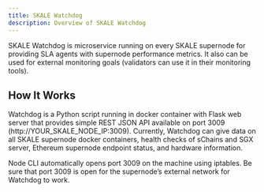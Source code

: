 ```yaml
---
title: SKALE Watchdog
description: Overview of SKALE Watchdog
---
```



SKALE Watchdog is microservice running on every SKALE supernode for providing SLA agents with supernode
performance metrics. It also can be used for external monitoring goals (validators can use it in
their monitoring tools).

## How It Works
Watchdog is a Python script running in docker container with Flask web server that provides simple
REST JSON API available on port 3009 (http://YOUR_SKALE_NODE_IP:3009). Currently, Watchdog can give
data on all SKALE supernode docker containers, health checks of sChains and SGX server, Ethereum supernode endpoint
status, and hardware information.

<Aside type="note">
Node CLI automatically opens port 3009 on the machine using iptables.
Be sure that port 3009 is open for the supernode’s external network for Watchdog to work.
</Aside>

<LinkCard
    title="Checkout the APIs"
    href="/ecosystem/validators/watchdog/apis"
/>